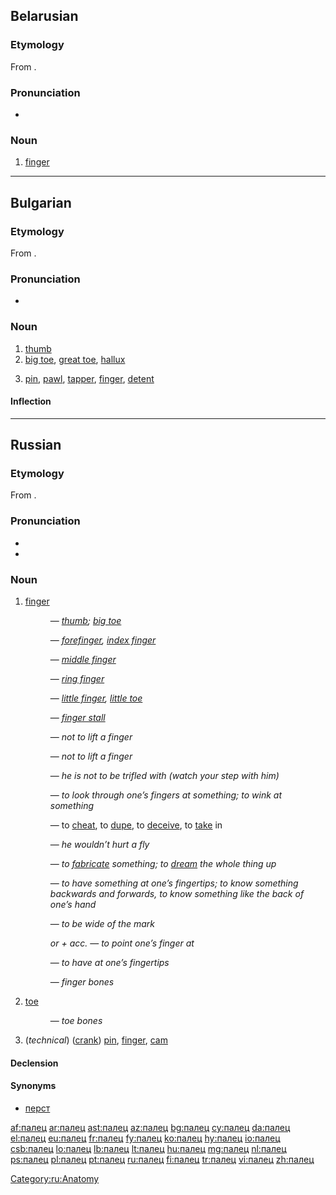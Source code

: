 ==Belarusian==

===Etymology===
From {{proto|Slavic|palьcь|lang=be}}.

===Pronunciation===
* {{audio|Be-палец.ogg|Audio}}

===Noun===
{{be-noun|g=m|tr=pálec}}

# [[finger]]

----

==Bulgarian==

===Etymology===
From {{proto|Slavic|palьcь|lang=bg}}.

===Pronunciation===
* {{IPA|/ˈpalɛts/|lang=bg}}

===Noun===
{{head|bg|noun|g=m|tr=pálec}}

# [[thumb]]
# [[big toe]], [[great toe]], [[hallux]]
# {{technology|lang=bg}} [[pin]], [[pawl]], [[tapper]], [[finger]], [[detent]]

====Inflection====
{{bg-noun-m-k/ets|пал}}

----

==Russian==

===Etymology===
From {{proto|Slavic|palьcь|lang=ru}}.

===Pronunciation===
* {{IPA|/'palʲɪts/|lang=ru}}
* {{audio|Ru-палец.ogg|Audio}}

===Noun===
{{ru-noun|tr=pálec|g=m}}

# [[finger]]
#: {{Cyrl|[[большой палец|большо́й па́лец]]}} — ''[[thumb]]; [[big toe]]''
#: {{Cyrl|[[указательный палец|указа́тельный па́лец]]}} — ''[[forefinger]], [[index finger]]''
#: {{Cyrl|[[средний палец|сре́дний па́лец]]}} — ''[[middle finger]]''
#: {{Cyrl|[[безымянный палец|безымя́нный па́лец]]}} — ''[[ring finger]]''
#: {{Cyrl|[[мизинец|мизи́нец]]}} — ''[[little finger]], [[little toe]]''
#: {{Cyrl|[[предохранительный|предохрани́тельный]] ([[резиновый|рези́новый]]) па́лец}} — ''[[finger stall]]''
#: {{Cyrl|па́лец {{l|ru|о}} па́лец {{l|ru|не}} [[ударить|уда́рить]]}} — ''not to lift a finger''
#: {{Cyrl|па́льцем {{l|ru|не}} [[шевелить|шевельну́ть]]}} — ''not to lift a finger''
#: {{Cyrl|[[он|ему́]] па́льца {{l|ru|в}} {{l|ru|рот}} {{l|ru|не}} [[класть|клади́]]}} — ''he is not to be trifled with (watch your step with him)''
#: {{Cyrl|[[смотреть|смотре́ть]] {{l|ru|сквозь}} па́льцы {{l|ru|на}} {{l|ru|что-либо}}}} — ''to look through one’s fingers at something; to wink at something''
#: {{Cyrl|[[обвести|обвести́]] [[вокруг|вокру́г]] па́льца}} — to [[cheat]], to [[dupe]], to [[deceive]], to [[take]] in
#: {{Cyrl|{{l|ru|он}} па́льцем [[никто|никого́]] {{l|ru|не}} [[трогать|тро́нет]]}} — ''he wouldn’t hurt a fly''
#: {{Cyrl|[[высосать|вы́сосать]] {{l|ru|из}} па́льца {{l|ru|что-либо}}}} — ''to [[fabricate]] something; to [[dream]] the whole thing up''
#: {{Cyrl|{{l|ru|знать}} {{l|ru|что-либо}} {{l|ru|как}} [[свой|свои́]] {{l|ru|пять}} па́льцев}} — ''to have something at one’s fingertips; to know something backwards and forwards, to know something like the back of one’s hand''
#: {{Cyrl|[[попасть|попа́сть]] па́льцем {{l|ru|в}} [[небо|не́бо]]}} — ''to be wide of the mark''
#: {{Cyrl|[[показывать|пока́зывать]]}} ''or'' {{Cyrl|[[указывать|ука́зывать]] па́льцем {{l|ru|на}}}} ''+ acc.'' — ''to point one’s finger at''
#: {{Cyrl|{{l|ru|знать}} {{l|ru|как}} {{l|ru|свой|свои́}} {{l|ru|пять}} па́льцев}} — ''to have at one’s fingertips''
#: {{Cyrl|{{l|ru|кость|ко́сти}} па́льцев}} — ''finger bones''
# [[toe]]
#: {{Cyrl|[[кость|ко́сти]] па́льцев {{l|ru|нога|ног}}}} — ''toe bones''
# (''technical'') ([[crank]]) [[pin]], [[finger]], [[cam]]

====Declension====
{{ru-noun-inan-ц-1|пальц|па́льц|па́лец}}

====Synonyms====
* [[перст]]

[[Category:ru:Anatomy]]

[[af:палец]]
[[ar:палец]]
[[ast:палец]]
[[az:палец]]
[[bg:палец]]
[[cy:палец]]
[[da:палец]]
[[el:палец]]
[[eu:палец]]
[[fr:палец]]
[[fy:палец]]
[[ko:палец]]
[[hy:палец]]
[[io:палец]]
[[csb:палец]]
[[lo:палец]]
[[lb:палец]]
[[lt:палец]]
[[hu:палец]]
[[mg:палец]]
[[nl:палец]]
[[ps:палец]]
[[pl:палец]]
[[pt:палец]]
[[ru:палец]]
[[fi:палец]]
[[tr:палец]]
[[vi:палец]]
[[zh:палец]]